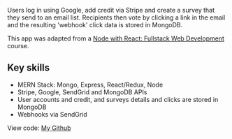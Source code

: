 Users log in using Google, add credit via Stripe and create a survey that they send to an email list. Recipients then vote by clicking a link in the email and the resulting 'webhook' click data is stored in MongoDB.

This app was adapted from a [Node with React: Fullstack Web Development](https://www.udemy.com/course/node-with-react-fullstack-web-development) course.

## Key skills

- MERN Stack: Mongo, Express, React/Redux, Node
- Stripe, Google, SendGrid and MongoDB APIs
- User accounts and credit, and surveys details and clicks are stored in MongoDB
- Webhooks via SendGrid

View code: [My Github](https://github.com/ddavisj/votenow)
